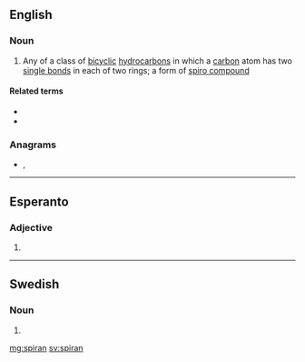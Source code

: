 ==English==

===Noun===
{{en-noun}}

# {{lb|en|organic compound}} Any of a class of [[bicyclic]] [[hydrocarbon]]s in which a [[carbon]] atom has two [[single bond]]s in each of two rings; a form of [[spiro compound]]

====Related terms====
* {{l|en|spirene}}
* {{l|en|spiro-}}

===Anagrams===
* {{l|en|spinar}}, {{l|en|sprain}}

----

==Esperanto==

===Adjective===
{{eo-head}}

# {{eo-form of|spir|an}}

----

==Swedish==

===Noun===
{{head|sv|noun form}}

# {{sv-noun-form-def|spira}}

[[mg:spiran]]
[[sv:spiran]]